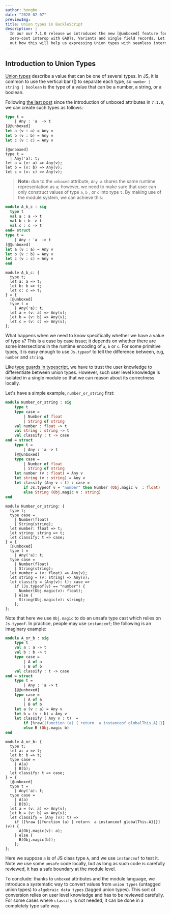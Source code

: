 ```yaml
---
author: hongbo
date: "2020-02-07"
previewImg:
title: Union types in BuckleScript
description: |
  In our our 7.1.0 release we introduced the new [@unboxed] feature for better
  zero-cost interop with GADTs, Variants and single field records. Let's find
  out how this will help us expressing Union types with seamless interop!
---
```


## Introduction to Union Types

[Union
types](https://www.typescriptlang.org/docs/handbook/advanced-types.html#union-types)
describe a value that can be one of several types. In JS, it is common to use
the vertical bar (|) to separate each type, so `number | string | boolean`  is
the type of a value that can be a number, a string, or a boolean.


Following [the last
post](https://bucklescript.github.io/blog/2019/12/20/release-7-02) since the
introduction of unboxed attributes in `7.1.0`, we can create such types as
follows:

```ocaml
type t =
    | Any : 'a  -> t
[@@unboxed]
let a (v : a) = Any v
let b (v : b) = Any v
let c (v : c) = Any v
```
```reason
[@unboxed]
type t =
  | Any('a): t;
let a = (v: a) => Any(v);
let b = (v: b) => Any(v);
let c = (v: c) => Any(v);
```
> **Note:** due to the `unboxed` attribute, `Any a` shares the same runtime
> representation as `a`; however, we need to make sure that user can only
> construct values of type `a`, `b` , or `c` into type `t`. By making use of the
> module system, we can achieve this:

```ocaml
module A_b_c : sig
  type t
  val a : a -> t
  val b : b -> t
  val c : c -> t
end= struct
type t =
    | Any : 'a  -> t
[@@unboxed]
let a (v : a) = Any v
let b (v : b) = Any v
let c (v : c) = Any v
end
```

```reason
module A_b_c: {
  type t;
  let a: a => t;
  let b: b => t;
  let c: c => t;
} = {
  [@unboxed]
  type t =
    | Any('a): t;
  let a = (v: a) => Any(v);
  let b = (v: b) => Any(v);
  let c = (v: c) => Any(v);
};
```
<!-- Union types are useful for modeling situations when values can overlap in the types they can take on.  -->
What happens when we need to know specifically whether we have a value of type `a`? This is a case by case issue; it depends on whether there are some intersections in the runtime encoding of `a`, `b` or `c`. For some primitive types, it is easy enough to use `Js.typeof` to tell the difference between, e.g, `number` and `string`.

Like [type guards in typescript](https://www.typescriptlang.org/docs/handbook/advanced-types.html#type-guards-and-differentiating-types), we have to trust the user knowledge to differentiate between union types. However, such user level knowledge is isolated in a single module so that we can reason about its correctness locally.

Let's have a simple example, `number_or_string` first:

```ocaml
module Number_or_string : sig
    type t
    type case =
        | Number of float
        | String of string
    val number : float -> t
    val string : string -> t
    val classify : t -> case
end = struct
    type t =
        | Any : 'a -> t
    [@@unboxed]
    type case =
        | Number of float
        | String of string
    let number (v : float) = Any v
    let string (v : string) = Any v
    let classify (Any v : t) : case =
        if Js.typeof v = "number" then Number (Obj.magic v  : float)
        else String (Obj.magic v : string)
end
```
```reason
module Number_or_string: {
  type t;
  type case =
    | Number(float)
    | String(string);
  let number: float => t;
  let string: string => t;
  let classify: t => case;
} = {
  [@unboxed]
  type t =
    | Any('a): t;
  type case =
    | Number(float)
    | String(string);
  let number = (v: float) => Any(v);
  let string = (v: string) => Any(v);
  let classify = (Any(v): t): case =>
    if (Js.typeof(v) == "number") {
      Number(Obj.magic(v): float);
    } else {
      String(Obj.magic(v): string);
    };
};
```
Note that here we use `Obj.magic` to do an unsafe type cast which relies on `Js.typeof`. In practice, people may use `instanceof`; the following is an imaginary example:

```ocaml
module A_or_b : sig
    type t
    val a : a -> t
    val b : b -> t
    type case =
        | A of a
        | B of b
    val classify : t -> case
end = struct
    type t =
        | Any : 'a -> t
    [@@unboxed]
    type case =
        | A of a
        | B of b
    let a (v : a) = Any v
    let b = (v : b) = Any v
    let classify ( Any v : t)  =
        if [%raw{|function (a) { return  a instanceof globalThis.A}|}] v then A (Obj.magic v : a)
        else B (Obj.magic b)
end
```
```reason
module A_or_b: {
  type t;
  let a: a => t;
  let b: b => t;
  type case =
    | A(a)
    | B(b);
  let classify: t => case;
} = {
  [@unboxed]
  type t =
    | Any('a): t;
  type case =
    | A(a)
    | B(b);
  let a = (v: a) => Any(v);
  let b = (v: b) => Any(v);
  let classify = (Any (v): t) =>
    if ([%raw {|function (a) { return  a instanceof globalThis.A}|}](v)) {
      A(Obj.magic(v): a);
    } else {
      B(Obj.magic(b));
    };
};
```
Here we suppose `a` is of JS class type `A`, and we use `instanceof` to test it. Note we use some `unsafe` code locally, but as long as such code is carefully reviewed, it has a safe boundary at the module level.


To conclude: thanks to `unboxed` attributes and the module language, we introduce a systematic way to convert values from `union types` (untagged union types) to `algebraic data types` (tagged union types). This sort of conversion relies on user level knowledge and has to be reviewed carefully. For some cases where `classify` is not needed, it can be done in a completely type safe way.
